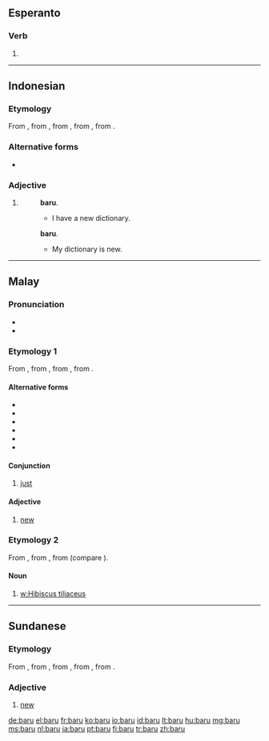 ==Esperanto==

===Verb===
{{head|eo}}

# {{eo-form of|bar|u}}

----

==Indonesian==

===Etymology===
From {{etyl|ms|id}} {{term|baru|lang=ms}}, from {{proto|poz-mly-pro|baharu|lang=id}}, from {{proto|pqw-pro|(ma-)baqəʀu|lang=id}}, from {{proto|poz-pro|(ma-)baqəʀu|lang=id}}, from {{proto|map-pro|(ma-)baqəʀuh|lang=id}}.

===Alternative forms===
* {{l|id|baharu}}

===Adjective===
{{head|id|}}

# {{alternative form of|{{l|id|baharu}}|lang=id}}
#: {{l|id|saya|Saya}} {{l|id|punya}} {{l|id|kamus}} '''baru'''.
#:* I have a new dictionary.
#: {{l|id|kamus|Kamus}} {{l|id|saya}} {{l|id|adalah}} '''baru'''.
#:* My dictionary is new.

----

==Malay==

===Pronunciation===
* {{IPA|/baru/|lang=ms}}
* {{rhymes|aru|ru|u|lang=ms}}

===Etymology 1===
From {{proto|poz-mly-pro|baharu|lang=ms}}, from {{proto|pqw-pro|(ma-)baqəʀu|lang=ms}}, from {{proto|poz-pro|(ma-)baqəʀu|lang=ms}}, from {{proto|map-pro|(ma-)baqəʀuh|lang=ms}}.

====Alternative forms====
* {{l|ms|baharu}}
* {{l|ms|bahru}}
* {{l|ms|bharu}}
* {{l|ms|بهارو|sc=Arab}}
* {{l|ms|بارو|sc=Arab}}
* {{l|ms|بهرو|sc=Arab}}

====Conjunction====
{{head|ms|conjunction}}

# [[just]] {{gloss|recently}}

====Adjective====
{{head|ms||Jawi spelling|'''{{l|ms|بارو|sc=Arab}}'''}}

# [[new]] {{gloss|recently made or created}}

===Etymology 2===
From {{proto|poz-mly-pro|baru|lang=ms}}, from {{proto|pqw-pro|baʀu|lang=ms}}, from {{proto|poz-pro|baʀu|lang=ms}} (compare {{etyl|haw|-}} {{term|hau|lang=haw}}).

====Noun====
{{head|ms|noun}}

# [[w:Hibiscus tiliaceus]]

----

==Sundanese==

===Etymology===
From {{etyl|ms|su}} {{term|baharu|lang=ms}}, from {{proto|poz-mly-pro|baharu|lang=su}}, from {{proto|pqw-pro|(ma-)baqəʀu|lang=su}}, from {{proto|poz-pro|(ma-)baqəʀu|lang=su}}, from {{proto|map-pro|(ma-)baqəʀuh|lang=su}}.

===Adjective===
{{head|su|adjective}}

# [[new]] {{gloss|recently made or created}}

[[de:baru]]
[[el:baru]]
[[fr:baru]]
[[ko:baru]]
[[io:baru]]
[[id:baru]]
[[lt:baru]]
[[hu:baru]]
[[mg:baru]]
[[ms:baru]]
[[nl:baru]]
[[ja:baru]]
[[pt:baru]]
[[fi:baru]]
[[tr:baru]]
[[zh:baru]]